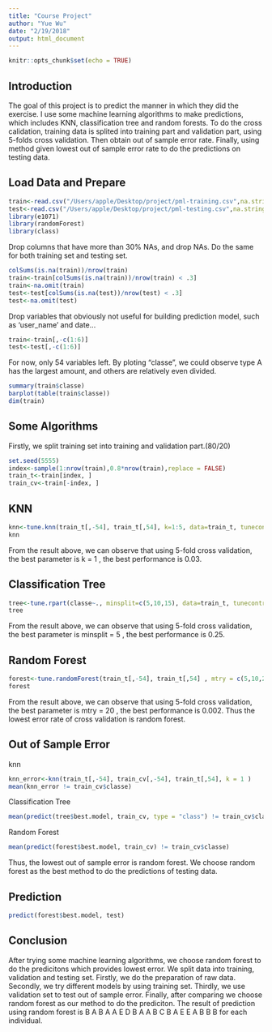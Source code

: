 ```yaml
---
title: "Course Project"
author: "Yue Wu"
date: "2/19/2018"
output: html_document
---
```


```r
knitr::opts_chunk$set(echo = TRUE)
```

## Introduction
The goal of this project is to predict the manner in which they did the exercise. I use some machine learning algorithms to make predictions, which includes KNN, classification tree and random forests. To do the cross calidation, training data is splited into training part and validation part, using 5-folds cross validation. Then obtain out of sample error rate. Finally, using method given lowest out of sample error rate to do the predictions on testing data.


## Load Data and Prepare
```r
train<-read.csv("/Users/apple/Desktop/project/pml-training.csv",na.strings = c("NA",""))
test<-read.csv("/Users/apple/Desktop/project/pml-testing.csv",na.strings = c("NA",""))
library(e1071)
library(randomForest)
library(class)

```

Drop columns that have more than 30% NAs, and drop NAs. Do the same for both training set and testing set.
```r
colSums(is.na(train))/nrow(train)
train<-train[colSums(is.na(train))/nrow(train) < .3]
train<-na.omit(train)
test<-test[colSums(is.na(test))/nrow(test) < .3]
test<-na.omit(test)
```

Drop variables that obviously not useful for building prediction model, such as 'user_name' and date...
```r
train<-train[,-c(1:6)]
test<-test[,-c(1:6)]
```

For now, only 54 variables left. By ploting "classe", we could observe type A has the largest amount, and others are relatively even divided.  
```r
summary(train$classe)
barplot(table(train$classe))
dim(train)
```

## Some Algorithms

Firstly, we split training set into training and validation part.(80/20)
```r
set.seed(5555)
index<-sample(1:nrow(train),0.8*nrow(train),replace = FALSE)
train_t<-train[index, ]
train_cv<-train[-index, ]
```

## KNN
```r
knn<-tune.knn(train_t[,-54], train_t[,54], k=1:5, data=train_t, tunecontrol=tune.control(cross = 5))
knn
```
From the result above, we can observe that using 5-fold cross validation, the best parameter is k = 1 , the best performance is 0.03.

## Classification Tree
```r
tree<-tune.rpart(classe~., minsplit=c(5,10,15), data=train_t, tunecontrol=tune.control(cross = 5))
tree
```
From the result above, we can observe that using 5-fold cross validation, the best parameter is minsplit = 5 , the best performance is 0.25.

## Random Forest
```r
forest<-tune.randomForest(train_t[,-54], train_t[,54] , mtry = c(5,10,20,30,40,50), data=train_t, tunecontrol = tune.control(cross = 5))
forest
```
From the result above, we can observe that using 5-fold cross validation, the best parameter is mtry = 20 , the best performance is 0.002. Thus the lowest error rate of cross validation is random forest.

## Out of Sample Error

knn
```r
knn_error<-knn(train_t[,-54], train_cv[,-54], train_t[,54], k = 1 )
mean(knn_error != train_cv$classe)
```

Classification Tree 
```r
mean(predict(tree$best.model, train_cv, type = "class") != train_cv$classe)
```

Random Forest
```r
mean(predict(forest$best.model, train_cv) != train_cv$classe)
```

Thus, the lowest out of sample error is random forest. We choose random forest as the best method to do the predictions of testing data.

## Prediction

```r
predict(forest$best.model, test) 
```

## Conclusion
After trying some machine learning algorithms, we choose random forest to do the predicitons which provides lowest error. We split data into training, validation and testing set. Firstly, we do the preparation of raw data. Secondly, we try different models by using training set. Thirdly, we use validation set to test out of sample error. Finally, after comparing we choose random forest as our method to do the prediciton. The result of prediction using random forest is B  A  B  A  A  E  D  B  A  A  B  C  B  A  E  E  A  B  B  B for each individual. 
